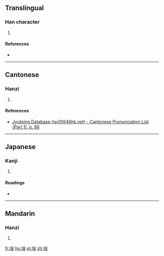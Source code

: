 ==Translingual==

===Han character===
{{Han char|rn=32|rad=土|as=10|sn=13|four=4316<sub>8</sub>|canj=土十金口 (GJCR)|ids=⿰[[土]][[容]]}}

# {{defn|Han|sort=土10}}

====References====
* {{Han ref|kx=0235.070|dkj=05325|dj=0472.340|hdz=10476.010|uh=584E|ud=22606|bh=DCEA|bd=56554}}

----

==Cantonese==

===Hanzi===
{{yue-hanzi|jyut=[[jung5]]|y=yung5}}

# {{defn|lang=yue|sort=土10}}

====References====
*[http://www.iso10646hk.net/jp/document/download.jsp Jyutping Database (iso10646hk.net) - Cantonese Pronunciation List (Part 1), p. 88]

----

==Japanese==

===Kanji===
{{ja-kanji|grade=|rs=土10}}

# {{defn|lang=ja|sort=土10}}

====Readings====
* {{ja-readings|on=[[よう]] (yō), [[ゆ]] (yu)|kun=}}

----

==Mandarin==

===Hanzi===
{{cmn-hanzi|pin=[[yǒng]] ([[yong3]])|wg=yung<sup>3</sup>}}

# {{defn|lang=cmn|sort=土10}}

[[fr:塎]]
[[hu:塎]]
[[pl:塎]]
[[zh:塎]]